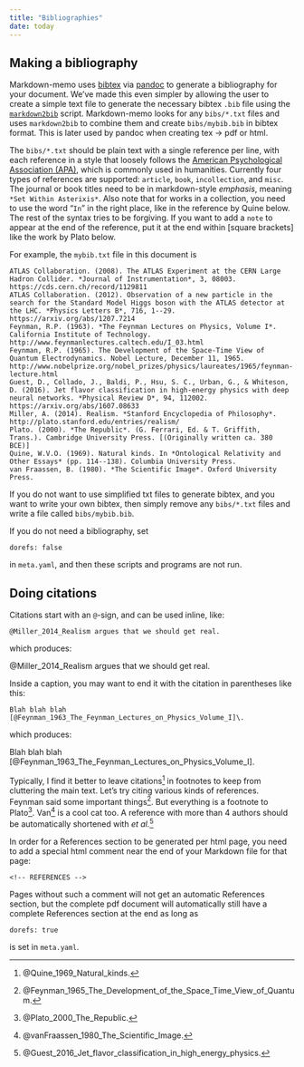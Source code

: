 ```yaml
---
title: "Bibliographies"
date: today
---
```



Making a bibliography
-------------------------------------------------------------------------------

Markdown-memo uses [bibtex](https://en.wikipedia.org/wiki/BibTeX) 
via [pandoc](http://pandoc.org/) to generate a bibliography for your document.
We've made this even simpler by allowing the user to create a simple text
file to generate the necessary bibtex `.bib` file using the
[`markdown2bib`](https://github.com/rreece/markdown2bib) script.
Markdown-memo looks for any `bibs/*.txt` files and uses `markdown2bib`
to combine them and create `bibs/mybib.bib` in bibtex format.
This is later used by pandoc when creating tex $\rightarrow$ pdf
or html.

The `bibs/*.txt` should be plain text with a single reference per line,
with each reference in a style that loosely follows the
[American Psychological Association (APA)](http://www.library.arizona.edu/search/reference/citation-apa.html),
which is commonly used in humanities.
Currently four types of references are supported: `article`, `book`, `incollection`, and `misc`.
The journal or book titles need to be in markdown-style *emphasis*, meaning `*Set Within Asterixis*`. 
Also note that for works in a collection, you need to use the word "`In`"
in the right place, like in the reference by Quine below.
The rest of the syntax tries to be forgiving.
If you want to add a `note` to appear at the end of the reference,
put it at the end within [square brackets] like the work by
Plato below.

For example, the `mybib.txt` file in this document is

    ATLAS Collaboration. (2008). The ATLAS Experiment at the CERN Large Hadron Collider. *Journal of Instrumentation*, 3, 08003. https://cds.cern.ch/record/1129811
    ATLAS Collaboration. (2012). Observation of a new particle in the search for the Standard Model Higgs boson with the ATLAS detector at the LHC. *Physics Letters B*, 716, 1--29. https://arxiv.org/abs/1207.7214
    Feynman, R.P. (1963). *The Feynman Lectures on Physics, Volume I*. California Institute of Technology. http://www.feynmanlectures.caltech.edu/I_03.html
    Feynman, R.P. (1965). The Development of the Space-Time View of Quantum Electrodynamics. Nobel Lecture, December 11, 1965. http://www.nobelprize.org/nobel_prizes/physics/laureates/1965/feynman-lecture.html
    Guest, D., Collado, J., Baldi, P., Hsu, S. C., Urban, G., & Whiteson, D. (2016). Jet flavor classification in high-energy physics with deep neural networks. *Physical Review D*, 94, 112002. https://arxiv.org/abs/1607.08633
    Miller, A. (2014). Realism. *Stanford Encyclopedia of Philosophy*. http://plato.stanford.edu/entries/realism/
    Plato. (2000). *The Republic*. (G. Ferrari, Ed. & T. Griffith, Trans.). Cambridge University Press. [(Originally written ca. 380 BCE)]
    Quine, W.V.O. (1969). Natural kinds. In *Ontological Relativity and Other Essays* (pp. 114--138). Columbia University Press.
    van Fraassen, B. (1980). *The Scientific Image*. Oxford University Press.

If you do not want to use simplified txt files to generate bibtex,
and you want to write your own bibtex,
then simply remove any `bibs/*.txt` files
and write a file called `bibs/mybib.bib`.

If you do not need a bibliography, set

    dorefs: false

in `meta.yaml`, and then these scripts and programs are not run.


Doing citations
-------------------------------------------------------------------------------

Citations start with an `@`-sign, and can be used inline, like:

    @Miller_2014_Realism argues that we should get real.

which produces:

@Miller_2014_Realism argues that we should get real.

Inside a caption, you may want to end it with the citation in parentheses
like this:

    Blah blah blah [@Feynman_1963_The_Feynman_Lectures_on_Physics_Volume_I]\.

which produces:

Blah blah blah [@Feynman_1963_The_Feynman_Lectures_on_Physics_Volume_I]\.

Typically, I find it better to leave citations[^Quine1969] in footnotes to keep from
cluttering the main text.
Let's try citing various kinds of references.
Feynman said some important things[^Feynman1965].
But everything is a footnote to Plato[^Plato2000].
Van[^vanFraassen1980] is a cool cat too.
A reference with more than 4 authors should be automatically shortened with
*et al.*[^Guest2016]

In order for a References section to be generated per html page, you need to
add a special html comment near the end of your Markdown file for that page:

    <!-- REFERENCES -->

Pages without such a comment will not get an automatic References section,
but the complete pdf document will automatically still have a complete References
section at the end as long as

    dorefs: true

is set in `meta.yaml`.


[^Feynman1965]: @Feynman_1965_The_Development_of_the_Space_Time_View_of_Quantum\.
[^Guest2016]: @Guest_2016_Jet_flavor_classification_in_high_energy_physics\.
[^Plato2000]: @Plato_2000_The_Republic\.
[^Quine1969]: @Quine_1969_Natural_kinds\.
[^vanFraassen1980]: @vanFraassen_1980_The_Scientific_Image\.



